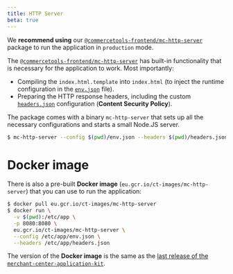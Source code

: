 ```yaml
---
title: HTTP Server
beta: true
---
```


We **recommend using** our [`@commercetools-frontend/mc-http-server`](https://www.npmjs.com/package/@commercetools-frontend/mc-http-server) package to run the application in `production` mode.

The [`@commercetools-frontend/mc-http-server`](https://www.npmjs.com/package/@commercetools-frontend/mc-http-server) has built-in functionality that is necessary for the application to work. Most importantly:

- Compiling the `index.html.template` into `index.html` (to inject the runtime configuration in the [`env.json`](./runtime-configuration) file).
- Preparing the HTTP response headers, including the custom [`headers.json`](./runtime-configuration) configuration (**Content Security Policy**).

The package comes with a binary `mc-http-server` that sets up all the necessary configurations and starts a small Node.JS server.

```zsh
$ mc-http-server --config $(pwd)/env.json --headers $(pwd)/headers.json
```

# Docker image

There is also a pre-built **Docker image** (`eu.gcr.io/ct-images/mc-http-server`) that you can use to run the application:

```zsh
$ docker pull eu.gcr.io/ct-images/mc-http-server
$ docker run \
  -v $(pwd):/etc/app \
  -p 8080:8080 \
  eu.gcr.io/ct-images/mc-http-server \
  --config /etc/app/env.json \
  --headers /etc/app/headers.json
```

The version of the **Docker image** is the same as the [last release of the `merchant-center-application-kit`](https://github.com/commercetools/merchant-center-application-kit/releases).
